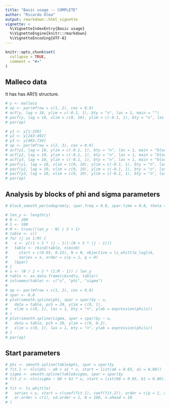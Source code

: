```yaml
---
title: "Basic usage -- COMPLETE"
author: "Ricardo Olea"
output: rmarkdown::html_vignette
vignette: >
  %\VignetteIndexEntry{Basic usage}
  %\VignetteEngine{knitr::rmarkdown}
  %\VignetteEncoding{UTF-8}
---
```


```r
knitr::opts_chunk$set(
  collapse = TRUE,
  comment = "#>"
)
```

## Malleco data

It has has AR(1) structure.

```r
# y <- malleco
# op <- par(mfrow = c(1, 2), cex = 0.9)
# acf(y, lag = 10, ylim = c(-0.1, 1), bty = "n", las = 1, main = "")
# pacf(y, lag = 10, xlim = c(0, 10), ylim = c(-0.1, 1), bty = "n", las = 1, main = "")
# par(op)
```

```r
# y1 <- y[1:250]
# y2 <- y[243:492]
# y3 <- y[485:734]
# op <- par(mfrow = c(2, 3), cex = 0.9)
# acf(y1, lag = 10, ylim = c(-0.1, 1), bty = "n", las = 1, main = "block 1")
# acf(y2, lag = 10, ylim = c(-0.1, 1), bty = "n", las = 1, main = "block 2")
# acf(y3, lag = 10, ylim = c(-0.1, 1), bty = "n", las = 1, main = "block 3")
# pacf(y1, lag = 10, xlim = c(0, 10), ylim = c(-0.1, 1), bty = "n", las = 1, main = "")
# pacf(y2, lag = 10, xlim = c(0, 10), ylim = c(-0.1, 1), bty = "n", las = 1, main = "")
# pacf(y3, lag = 10, xlim = c(0, 10), ylim = c(-0.1, 1), bty = "n", las = 1, main = "")
# par(op)
```

## Analysis by blocks of phi and sigma parameters

```r
# block_smooth_periodogram(y, spar.freq = 0.8, spar.time = 0.8, theta = 90, phi = 0)
```

```r
# len_y <- length(y)
# N <- 200
# S <- 100
# M <- trunc((len_y - N) / S + 1)
# table <- c()
# for (j in 1:M) {
#   x <- y[(1 + S * (j - 1)):(N + S * (j - 1))]
#   table <- rbind(table, nlminb(
#     start = c(0.65, 0.15), N = N, objective = ls_whittle_loglik,
#     series = x, order = c(p = 1, q = 0)
#   )$par)
# }
# u <- (N / 2 + S * (1:M - 1)) / len_y
# table <- as.data.frame(cbind(u, table))
# colnames(table) <- c("u", "phi", "sigma")
# 
# op <- par(mfrow = c(1, 2), cex = 0.8)
# spar <- 0.6
# plot(smooth.spline(phi, spar = spar)$y ~ u,
#   data = table, pch = 20, ylim = c(0, 1),
#   xlim = c(0, 1), las = 1, bty = "n", ylab = expression(phi(u))
# )
# plot(smooth.spline(sigma, spar = spar)$y ~ u,
#   data = table, pch = 20, ylim = c(0, 0.2),
#   xlim = c(0, 1), las = 1, bty = "n", ylab = expression(phi(u))
# )
# par(op)
```

## Start parameters

```r
# phi <- smooth.spline(table$phi, spar = spar)$y
# fit.1 <- nls(phi ~ a0 + a1 * u, start = list(a0 = 0.65, a1 = 0.00))
# sigma <- smooth.spline(table$sigma, spar = spar)$y
# fit.2 <- nls(sigma ~ b0 + b1 * u, start = list(b0 = 0.65, b1 = 0.00))
# 
# fit <- ls_whittle(
#   series = y, start = c(coef(fit.1), coef(fit.2)), order = c(p = 1, q = 0),
#   ar.order = c(1), sd.order = 1, N = 180, n.ahead = 10
# )
```
